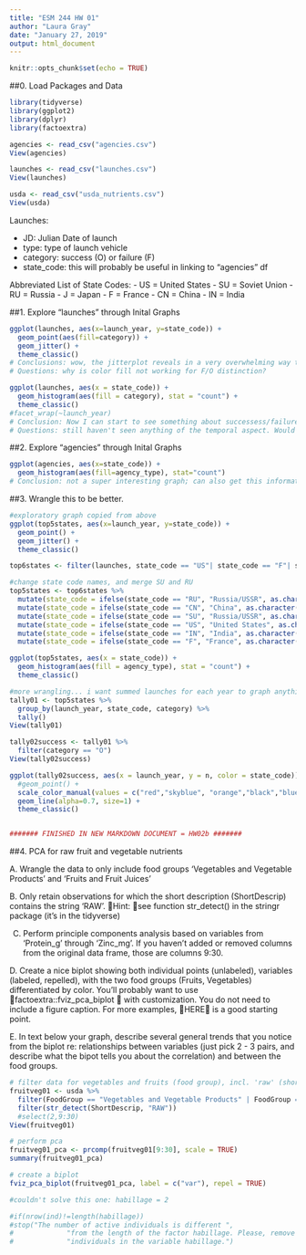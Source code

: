 ---
title: "ESM 244 HW 01"
author: "Laura Gray"
date: "January 27, 2019"
output: html_document
---

```{r setup, include=FALSE}
knitr::opts_chunk$set(echo = TRUE)
```

##0. Load Packages and Data

```{r load, include = FALSE}

library(tidyverse)
library(ggplot2)
library(dplyr)
library(factoextra)

agencies <- read_csv("agencies.csv")
View(agencies)

launches <- read_csv("launches.csv")
View(launches)

usda <- read_csv("usda_nutrients.csv")
View(usda)

```

Launches:

- JD: Julian  Date of launch
- type: type of launch vehicle
- category: success (O) or failure (F)
- state_code: this will probably be useful in linking to "agencies" df

Abbreviated List of State Codes:
- US = United States
- SU = Soviet Union
- RU = Russia
- J = Japan
- F = France
- CN = China
- IN = India

##1. Explore "launches" through Inital Graphs

```{r}

ggplot(launches, aes(x=launch_year, y=state_code)) +
  geom_point(aes(fill=category)) +
  geom_jitter() +
  theme_classic()
# Conclusions: wow, the jitterplot reveals in a very overwhelming way that "US", "SU", "RU", "F", "CN" all have many launches per year. There are interesting things I could do with that information, now... It also looks like the Soviet Union just turned into Russia as far as state codes are concerned, so I may want to merge those designations.  I should also bind data from the agencies df to the launches df so that actual names of programs appear instead of just their state codes. 
# Questions: why is color fill not working for F/O distinction?

ggplot(launches, aes(x = state_code)) +
  geom_histogram(aes(fill = category), stat = "count") +
  theme_classic()
#facet_wrap(~launch_year)
# Conclusion: Now I can start to see something about successess/failures! Nice to know that failures is a small-looking proportion. Can also see those top few programs represented here, again, in terms of gross numbers of launches.
# Questions: still haven't seen anything of the temporal aspect. Would be interesting to see how launches changed over time, in total numbers but also in terms of successes/failures. Did the success of launches improve over time?
```

##2. Explore "agencies" through Inital Graphs

```{r}


ggplot(agencies, aes(x=state_code)) +
  geom_histogram(aes(fill=agency_type), stat="count")
# Conclusion: not a super interesting graph; can also get this information from the launches df


```

##3. Wrangle this to be better.

```{r}

#exploratory graph copied from above
ggplot(top5states, aes(x=launch_year, y=state_code)) +
  geom_point() +
  geom_jitter() +
  theme_classic()

top6states <- filter(launches, state_code == "US"| state_code == "F"| state_code == "RU"| state_code == "SU"| state_code == "CN"| state_code == "IN")

#change state code names, and merge SU and RU
top5states <- top6states %>%  
  mutate(state_code = ifelse(state_code == "RU", "Russia/USSR", as.character(state_code))) %>% 
  mutate(state_code = ifelse(state_code == "CN", "China", as.character(state_code))) %>% 
  mutate(state_code = ifelse(state_code == "SU", "Russia/USSR", as.character(state_code))) %>% 
  mutate(state_code = ifelse(state_code == "US", "United States", as.character(state_code))) %>% 
  mutate(state_code = ifelse(state_code == "IN", "India", as.character(state_code))) %>% 
  mutate(state_code = ifelse(state_code == "F", "France", as.character(state_code)))

ggplot(top5states, aes(x = state_code)) +
  geom_histogram(aes(fill = agency_type), stat = "count") +
  theme_classic()

#more wrangling... i want summed launches for each year to graph anything interesting
tally01 <- top5states %>% 
  group_by(launch_year, state_code, category) %>% 
  tally() 
View(tally01)

tally02success <- tally01 %>% 
  filter(category == "O")
View(tally02success)

ggplot(tally02success, aes(x = launch_year, y = n, color = state_code)) + 
  #geom_point() +
  scale_color_manual(values = c("red","skyblue", "orange","black","blue")) + 
  geom_line(alpha=0.7, size=1) +
  theme_classic()


####### FINISHED IN NEW MARKDOWN DOCUMENT = HW02b #######

```

##4. PCA for raw fruit and vegetable nutrients 

A. Wrangle the data to only include food groups 'Vegetables and Vegetable Products' and 'Fruits and Fruit Juices'

B. Only retain observations for which the short description (ShortDescrip) contains the string 'RAW'. Hint: see function str_detect() in the stringr package (it's in the tidyverse) 

C.  Perform principle components analysis based on variables from 'Protein_g' through 'Zinc_mg'. If you haven't added or removed columns from the original data frame, those are columns 9:30.  

D. Create a nice biplot showing both individual points (unlabeled), variables (labeled, repelled), with the two food groups (Fruits, Vegetables) differentiated by color. You'll probably want to use factoextra::fviz_pca_biplot
 with customization. You do not need to include a figure caption. For more examples, HERE is a good starting point. 

E. In text below your graph, describe several general trends that you notice from the biplot re: relationships between variables (just pick 2 - 3 pairs, and describe what the bipot tells you about the correlation) and between the food groups. 

```{r}

# filter data for vegetables and fruits (food group), incl. 'raw' (short description), select rows 9:30
fruitveg01 <- usda %>% 
  filter(FoodGroup == "Vegetables and Vegetable Products" | FoodGroup == "Fruits and Fruit Juices") %>% 
  filter(str_detect(ShortDescrip, "RAW")) 
  #select(2,9:30)
View(fruitveg01)

# perform pca
fruitveg01_pca <- prcomp(fruitveg01[9:30], scale = TRUE)
summary(fruitveg01_pca)

# create a biplot
fviz_pca_biplot(fruitveg01_pca, label = c("var"), repel = TRUE)

#couldn't solve this one: habillage = 2

#if(nrow(ind)!=length(habillage)) 
#stop("The number of active individuals is different ",
#             "from the length of the factor habillage. Please, remove the supplementary ",
#             "individuals in the variable habillage.")
```





















